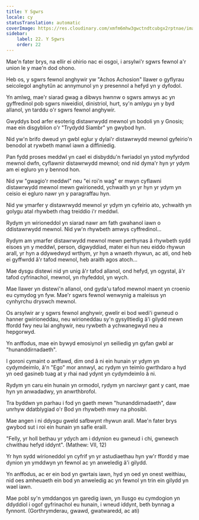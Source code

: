 ```yaml
---
title: Y Sgwrs
locale: cy
statusTranslation: automatic
coverImage: https://res.cloudinary.com/xmfm6mhw3gwctndtcubgx2rptnae/image/upload/v1740468922/small_cover_tratado_de_psicologia_revolucionaria_a4c0dca4e0.webp
sidebar:
    label: 22. Y Sgwrs
    order: 22
---
```

Mae'n fater brys, na ellir ei ohirio nac ei osgoi, i arsylwi'r sgwrs fewnol a'r union le y mae'n dod ohono.

Heb os, y sgwrs fewnol anghywir yw "Achos Achosion" llawer o gyflyrau seicolegol anghytûn ac annymunol yn y presennol a hefyd yn y dyfodol.

Yn amlwg, mae'r siarad gwag a dibwys hwnnw o sgwrs amwys ac yn gyffredinol pob sgwrs niweidiol, dinistriol, hurt, sy'n amlygu yn y byd allanol, yn tarddu o'r sgwrs fewnol anghywir.

Gwyddys bod arfer esoterig distawrwydd mewnol yn bodoli yn y Gnosis; mae ein disgyblion o'r "Trydydd Siambr" yn gwybod hyn.

Nid yw'n brifo dweud yn gwbl eglur y dylai'r distawrwydd mewnol gyfeirio'n benodol at rywbeth manwl iawn a diffiniedig.

Pan fydd proses meddwl yn cael ei disbyddu'n fwriadol yn ystod myfyrdod mewnol dwfn, cyflawnir distawrwydd mewnol; ond nid dyma'r hyn yr ydym am ei egluro yn y bennod hon.

Nid yw "gwagio'r meddwl" neu "ei roi'n wag" er mwyn cyflawni distawrwydd mewnol mewn gwirionedd, ychwaith yn yr hyn yr ydym yn ceisio ei egluro nawr yn y paragraffau hyn.

Nid yw ymarfer y distawrwydd mewnol yr ydym yn cyfeirio ato, ychwaith yn golygu atal rhywbeth rhag treiddio i'r meddwl.

Rydym yn wirioneddol yn siarad nawr am fath gwahanol iawn o ddistawrwydd mewnol. Nid yw'n rhywbeth amwys cyffredinol...

Rydym am ymarfer distawrwydd mewnol mewn perthynas â rhywbeth sydd eisoes yn y meddwl, person, digwyddiad, mater ei hun neu eiddo rhywun arall, yr hyn a ddywedwyd wrthym, yr hyn a wnaeth rhywun, ac ati, ond heb ei gyffwrdd â'r tafod mewnol, heb araith agos atoch...

Mae dysgu distewi nid yn unig â'r tafod allanol, ond hefyd, yn ogystal, â'r tafod cyfrinachol, mewnol, yn rhyfeddol, yn wych.

Mae llawer yn distewi'n allanol, ond gyda'u tafod mewnol maent yn croenio eu cymydog yn fyw. Mae'r sgwrs fewnol wenwynig a maleisus yn cynhyrchu dryswch mewnol.

Os arsylwir ar y sgwrs fewnol anghywir, gwelir ei bod wedi'i gwneud o hanner gwirioneddau, neu wirioneddau sy'n gysylltiedig â'i gilydd mewn ffordd fwy neu lai anghywir, neu rywbeth a ychwanegwyd neu a hepgorwyd.

Yn anffodus, mae ein bywyd emosiynol yn seiliedig yn gyfan gwbl ar "hunanddirnadaeth".

I goroni cymaint o anffawd, dim ond â ni ein hunain yr ydym yn cydymdeimlo, â'n "Ego" mor annwyl, ac rydym yn teimlo gwrthdaro a hyd yn oed gasineb tuag at y rhai nad ydynt yn cydymdeimlo â ni.

Rydym yn caru ein hunain yn ormodol, rydym yn narciwyr gant y cant, mae hyn yn anwadadwy, yn anwrthbrofol.

Tra byddwn yn parhau i fod yn gaeth mewn "hunanddirnadaeth", daw unrhyw ddatblygiad o'r Bod yn rhywbeth mwy na phosibl.

Mae angen i ni ddysgu gweld safbwynt rhywun arall. Mae'n fater brys gwybod sut i roi ein hunain yn safle eraill.

"Felly, yr holl bethau yr ydych am i ddynion eu gwneud i chi, gwnewch chwithau hefyd iddynt". (Mathew: VII, 12)

Yr hyn sydd wirioneddol yn cyfrif yn yr astudiaethau hyn yw'r ffordd y mae dynion yn ymddwyn yn fewnol ac yn anweledig â'i gilydd.

Yn anffodus, ac er ein bod yn gwrtais iawn, hyd yn oed yn onest weithiau, nid oes amheuaeth ein bod yn anweledig ac yn fewnol yn trin ein gilydd yn wael iawn.

Mae pobl sy'n ymddangos yn garedig iawn, yn llusgo eu cymdogion yn ddyddiol i ogof gyfrinachol eu hunain, i wneud iddynt, beth bynnag a fynnont. (Gorthrymderau, gwawd, gwatwaredd, ac ati)

